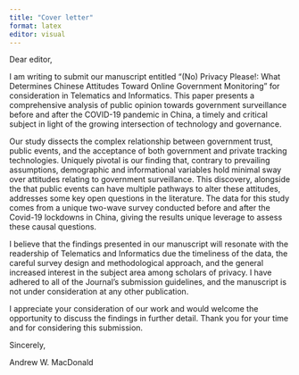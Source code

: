 ```yaml
---
title: "Cover letter"
format: latex
editor: visual
---
```


Dear editor,

I am writing to submit our manuscript entitled "(No) Privacy Please!: What Determines Chinese Attitudes Toward Online Government Monitoring" for consideration in Telematics and Informatics. This paper presents a comprehensive analysis of public opinion towards government surveillance before and after the COVID-19 pandemic in China, a timely and critical subject in light of the growing intersection of technology and governance.

Our study dissects the complex relationship between government trust, public events, and the acceptance of both government and private tracking technologies. Uniquely pivotal is our finding that, contrary to prevailing assumptions, demographic and informational variables hold minimal sway over attitudes relating to government surveillance. This discovery, alongside the that public events can have multiple pathways to alter these attitudes, addresses some key open questions in the literature. The data for this study comes from a unique two-wave survey conducted before and after the Covid-19 lockdowns in China, giving the results unique leverage to assess these causal questions.

I believe that the findings presented in our manuscript will resonate with the readership of Telematics and Informatics due the timeliness of the data, the careful survey design and methodological approach, and the general increased interest in the subject area among scholars of privacy. I have adhered to all of the Journal's submission guidelines, and the manuscript is not under consideration at any other publication.

I appreciate your consideration of our work and would welcome the opportunity to discuss the findings in further detail. Thank you for your time and for considering this submission.

Sincerely,

Andrew W. MacDonald